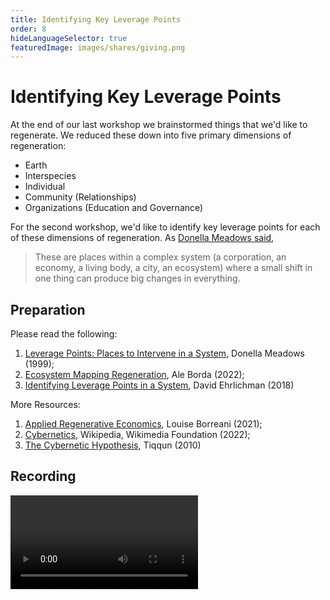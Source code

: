 ```yaml
---
title: Identifying Key Leverage Points
order: 8
hideLanguageSelector: true
featuredImage: images/shares/giving.png
---
```


# Identifying Key Leverage Points

At the end of our last workshop we brainstormed things that we'd like to regenerate. We reduced these down into five primary dimensions of regeneration:

* Earth
* Interspecies
* Individual
* Community (Relationships)
* Organizations (Education and Governance)

For the second workshop, we'd like to identify key leverage points for each of these dimensions of regeneration. As [Donella Meadows said](https://donellameadows.org/archives/leverage-points-places-to-intervene-in-a-system/), 

> These are places within a complex system (a corporation, an economy, a living body, a city, an ecosystem) where a small shift in one thing can produce big changes in everything.

## Preparation

Please read the following:

1. [Leverage Points: Places to Intervene in a System](https://donellameadows.org/archives/leverage-points-places-to-intervene-in-a-system/), Donella Meadows (1999);
2. [Ecosystem Mapping Regeneration](https://impactxweb3.notion.site/impactxweb3/Ecosystem-Mapping-Regeneration-16c8b99a8adb46fa88af29b81910c604), Ale Borda (2022);
3. [Identifying Leverage Points in a System](https://medium.com/converge-perspectives/identifying-leverage-points-in-a-system-3b917f70ab13), David Ehrlichman (2018)

More Resources:

1. [Applied Regenerative Economics](https://blog.curvelabs.eu/applied-regenerative-economics-2219d2e1087b), Louise Borreani (2021);
2. [Cybernetics](https://en.wikipedia.org/wiki/Cybernetics), Wikipedia, Wikimedia Foundation (2022);
3. [The Cybernetic Hypothesis](https://theanarchistlibrary.org/library/tiqqun-the-cybernetic-hypothesis), Tiqqun (2010)

## Recording

<Video src="https://www.youtube-nocookie.com/embed/rUtwNEMR9pw" />

🙏🌱💚
